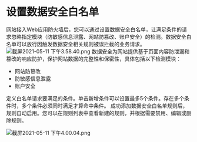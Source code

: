 # 设置数据安全白名单
网站接入Web应用防火墙后，您可以通过设置数据安全白名单，让满足条件的请求忽略指定模块（防敏感信息泄露、网站防篡改、账户安全）的检测。数据安全白名单可以放行因触发数据安全相关规则被误拦截的业务请求。
![截屏2021-05-11 下午3.58.40.png](https://dn-odum9helk.qbox.me/Fgzt8VQ-j7V8b7n9i5Wc4rSvCj4q)
数据安全为网站提供基于页面内容防泄漏和篡改的响应防护，保护网站数据的完整性和保密性，具体包括以下检测模块：
- 网站防篡改
- 防敏感信息泄露
- 账户安全

定义白名单请求要满足的条件。单击新增条件可以设置最多5个条件。存在多个条件时，多个条件必须同时满足才算命中条件。
成功添加数据安全白名单规则后，规则自动启用。您可以在规则列表中查看新建的规则，并根据需要禁用、编辑或删除规则。

![截屏2021-05-11 下午4.00.04.png](https://dn-odum9helk.qbox.me/FrAbkjzKEtW-_J7KqtC3-jGBxFZ7)